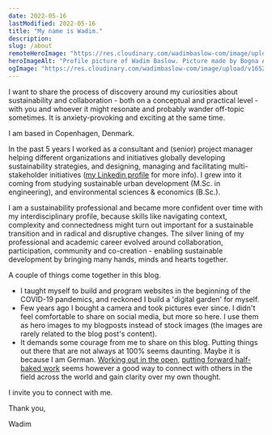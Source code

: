 ```yaml
---
date: 2022-05-16
lastModified: 2022-05-16
title: "My name is Wadim."
description:
slug: /about
remoteHeroImage: "https://res.cloudinary.com/wadimbaslow-com/image/upload/v1652693255/profileImageWebsite_gmpz39.jpg"
heroImageAlt: "Profile picture of Wadim Baslow. Picture made by Bogna Anna Gebalska."
ogImage: "https://res.cloudinary.com/wadimbaslow-com/image/upload/v1652693255/profileImageWebsite_gmpz39.jpg"
---
```


I want to share the process of discovery around my curiosities about sustainability and collaboration - both on a conceptual and practical level - with you and whoever it might resonate and probably wander off-topic sometimes. It is anxiety-provoking and exciting at the same time.

I am based in Copenhagen, Denmark.

In the past 5 years I worked as a consultant and (senior) project manager helping different organizations and initiatives globally developing sustainability strategies, and designing, managing and facilitating multi-stakeholder initiatives ([my Linkedin profile](https://www.linkedin.com/in/wbaslow/) for more info). I grew into it coming from studying sustainable urban development (M.Sc. in engineering), and environmental sciences & economics (B.Sc.).

I am a sustainability professional and became more confident over time with my interdisciplinary profile, because skills like navigating context, complexity and connectedness might turn out important for a sustainable transition and in radical and disruptive changes. The silver lining of my professional and academic career evolved around collaboration, participation, community and co-creation - enabling sustainable development by bringing many hands, minds and hearts together.

A couple of things come together in this blog.

- I taught myself to build and program websites in the beginning of the COVID-19 pandemics, and reckoned I build a 'digital garden' for myself.
- Few years ago I bought a camera and took pictures ever since. I didn't feel comfortable to share on social media, but more so here. I use them as hero images to my blogposts instead of stock images (the images are rarely related to the blog post's content).
- It demands some courage from me to share on this blog. Putting things out there that are not always at 100% seems daunting. Maybe it is because I am German. [Working out in the open](https://medium.com/open-change/working-in-the-open-162d6d747081), [putting forward half-baked work](https://seths.blog/2022/05/half-baked/) seems however a good way to connect with others in the field across the world and gain clarity over my own thought.

I invite you to connect with me.

Thank you,

Wadim
